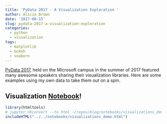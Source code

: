```yaml
---
title: 'PyData 2017 - A Visualization Exploration '
author: Alicia Brown
date: '2017-08-15'
slug: pydata-2017-a-visualization-exploration
categories:
  - python
  - visualization
tags:
  - matplotlib
  - bokeh
  - seaborn
---
```


[PyData 2017](https://pydata.org/seattle2017/), held on the Microsoft campus in the summer of 2017 featured many awesome speakers sharing their visualization libraries. Here are some examples using my own data to take them out on a spin.

## Visualization [Notebook](https://github.com/aliciatb/blog/blob/master/notebooks/visualizations_demo.ipynb)!

```r
library(htmltools)
# jupyter nbconvert --to html ~/repos/blog/notebooks/visualizations_demo.ipynb
includeHTML("../../notebooks/visualizations_demo.html")
```

